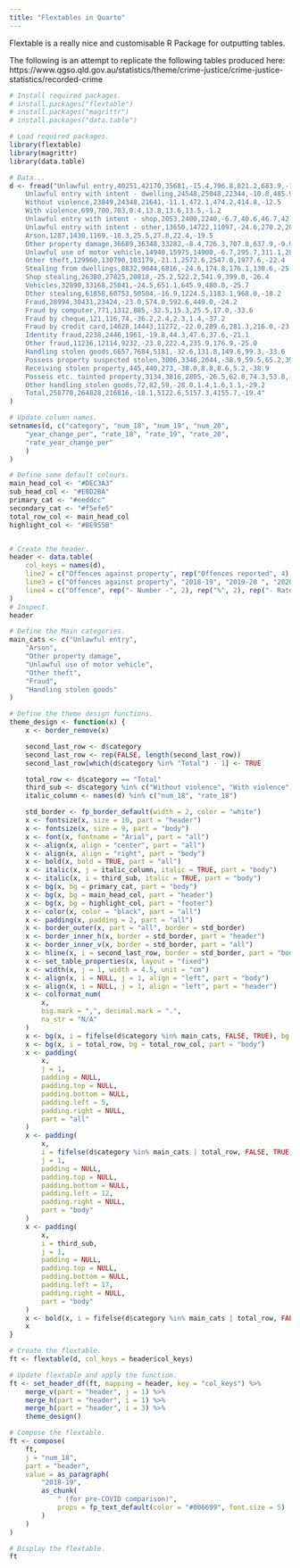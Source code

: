 ```yaml
---
title: "Flextables in Quarto"
---
```


Flextable is a really nice and customisable R Package for outputting tables.

The following is an attempt to replicate the following tables produced here: https://www.qgso.qld.gov.au/statistics/theme/crime-justice/crime-justice-statistics/recorded-crime

```r
# Install required packages.
# install.packages("flextable")
# install.packages("magrittr")
# install.packages("data.table")

# Load required packages.
library(flextable)
library(magrittr)
library(data.table)

# Data...
d <- fread("Unlawful entry,40251,42170,35681,-15.4,796.8,821.2,683.9,-16.7
    Unlawful entry with intent - dwelling,24548,25048,22344,-10.8,485.9,487.8,428.3,-12.2
    Without violence,23849,24348,21641,-11.1,472.1,474.2,414.8,-12.5
    With violence,699,700,703,0.4,13.8,13.6,13.5,-1.2
    Unlawful entry with intent - shop,2053,2400,2240,-6.7,40.6,46.7,42.9,-8.1
    Unlawful entry with intent - other,13650,14722,11097,-24.6,270.2,286.7,212.7,-25.8
    Arson,1287,1430,1169,-18.3,25.5,27.8,22.4,-19.5
    Other property damage,36689,36348,33282,-8.4,726.3,707.8,637.9,-9.9
    Unlawful use of motor vehicle,14940,15975,14900,-6.7,295.7,311.1,285.6,-8.2
    Other theft,129960,130790,103179,-21.1,2572.6,2547.0,1977.6,-22.4
    Stealing from dwellings,8832,9044,6816,-24.6,174.8,176.1,130.6,-25.8
    Shop stealing,26380,27825,20818,-25.2,522.2,541.9,399.0,-26.4
    Vehicles,32890,33168,25041,-24.5,651.1,645.9,480.0,-25.7
    Other stealing,61858,60753,50504,-16.9,1224.5,1183.1,968.0,-18.2
    Fraud,28994,30431,23424,-23.0,574.0,592.6,449.0,-24.2
    Fraud by computer,771,1312,885,-32.5,15.3,25.5,17.0,-33.6
    Fraud by cheque,121,116,74,-36.2,2.4,2.3,1.4,-37.2
    Fraud by credit card,14628,14443,11272,-22.0,289.6,281.3,216.0,-23.2
    Identity fraud,2238,2446,1961,-19.8,44.3,47.6,37.6,-21.1
    Other fraud,11236,12114,9232,-23.8,222.4,235.9,176.9,-25.0
    Handling stolen goods,6657,7684,5181,-32.6,131.8,149.6,99.3,-33.6
    Possess property suspected stolen,3006,3346,2044,-38.9,59.5,65.2,39.2,-39.9
    Receiving stolen property,445,440,273,-38.0,8.8,8.6,5.2,-38.9
    Possess etc. tainted property,3134,3816,2805,-26.5,62.0,74.3,53.8,-27.7
    Other handling stolen goods,72,82,59,-28.0,1.4,1.6,1.1,-29.2
    Total,258778,264828,216816,-18.1,5122.6,5157.3,4155.7,-19.4"
)

# Update column names.
setnames(d, c("category", "num_18", "num_19", "num_20", 
    "year_change_per", "rate_18", "rate_19", "rate_20", 
    "rate_year_change_per"
    )
)

# Define some default colours.
main_head_col <- "#DEC3A3"
sub_head_col <- "#E8D2BA"
primary_cat <- "#eeddcc"
secondary_cat <- "#f5efe5"
total_row_col <- main_head_col
highlight_col <- "#BE955B"


# Create the header.
header <- data.table(
    col_keys = names(d),
    line2 = c("Offences against property", rep("Offences reported", 4), rep("Offences reported per 100,000 persons", 4)),
    line3 = c("Offences against property", "2018-19", "2019-20 ", "2020-21 ", "1-yr change 2019-20 to 2020-21", "2018-19 (for pre-COVID comparison)", "2019-20(a) ", "2020-21 ", "1-yr change 2019-20 to 2020-21") ,
    line4 = c("Offence", rep("- Number -", 2), rep("%", 2), rep("- Rate - ", 2), rep("%", 2))
)
# Inspect.
header

# Define the Main categories.
main_cats <- c("Unlawful entry",
    "Arson",
    "Other property damage",
    "Unlawful use of motor vehicle",
    "Other theft",
    "Fraud",
    "Handling stolen goods"
)

# Define the theme design functions.
theme_design <- function(x) {
    x <- border_remove(x)

    second_last_row <- d$category
    second_last_row <- rep(FALSE, length(second_last_row))
    second_last_row[which(d$category %in% "Total") - 1] <- TRUE

    total_row <- d$category == "Total"
    third_sub <- d$category %in% c("Without violence", "With violence")
    italic_column <- names(d) %in% c("num_18", "rate_18")

    std_border <- fp_border_default(width = 2, color = "white")
    x <- fontsize(x, size = 10, part = "header")
    x <- fontsize(x, size = 9, part = "body")
    x <- font(x, fontname = "Arial", part = "all")
    x <- align(x, align = "center", part = "all")
    x <- align(x, align = "right", part = "body")
    x <- bold(x, bold = TRUE, part = "all")
    x <- italic(x, j = italic_column, italic = TRUE, part = "body")
    x <- italic(x, i = third_sub, italic = TRUE, part = "body")
    x <- bg(x, bg = primary_cat, part = "body")
    x <- bg(x, bg = main_head_col, part = "header")
    x <- bg(x, bg = highlight_col, part = "footer")
    x <- color(x, color = "black", part = "all")
    x <- padding(x, padding = 2, part = "all")
    x <- border_outer(x, part = "all", border = std_border)
    x <- border_inner_h(x, border = std_border, part = "header")
    x <- border_inner_v(x, border = std_border, part = "all")
    x <- hline(x, i = second_last_row, border = std_border, part = "body")
    x <- set_table_properties(x, layout = "fixed")
    x <- width(x, j = 1, width = 4.5, unit = "cm")
    x <- align(x, i = NULL, j = 1, align = "left", part = "body")
    x <- align(x, i = NULL, j = 1, align = "left", part = "header")
    x <- colformat_num(
        x,
        big.mark = ",", decimal.mark = ".",
        na_str = "N/A"
    )
    x <- bg(x, i = fifelse(d$category %in% main_cats, FALSE, TRUE), bg = secondary_cat, part = "body")
    x <- bg(x, i = total_row, bg = total_row_col, part = "body")
    x <- padding(
        x,
        j = 1,
        padding = NULL,
        padding.top = NULL,
        padding.bottom = NULL,
        padding.left = 5,
        padding.right = NULL,
        part = "all"
    )
    x <- padding(
        x,
        i = fifelse(d$category %in% main_cats | total_row, FALSE, TRUE),
        j = 1,
        padding = NULL,
        padding.top = NULL,
        padding.bottom = NULL,
        padding.left = 12,
        padding.right = NULL,
        part = "body"
    )
    x <- padding(
        x,
        i = third_sub,
        j = 1,
        padding = NULL,
        padding.top = NULL,
        padding.bottom = NULL,
        padding.left = 17,
        padding.right = NULL,
        part = "body"
    )
    x <- bold(x, i = fifelse(d$category %in% main_cats | total_row, FALSE, TRUE), bold = FALSE, part = "body")
    x
}

# Create the flextable.
ft <- flextable(d, col_keys = header$col_keys)

# Update flextable and apply the function.
ft <- set_header_df(ft, mapping = header, key = "col_keys") %>%
    merge_v(part = "header", j = 1) %>%
    merge_h(part = "header", i = 1) %>%
    merge_h(part = "header", i = 3) %>%
    theme_design()

# Compose the flextable.
ft <- compose(
    ft,
    j = "num_18",
    part = "header",
    value = as_paragraph(
        "2018-19",
        as_chunk(
            " (for pre-COVID comparison)",
            props = fp_text_default(color = "#006699", font.size = 5)
        )
    )
)

# Display the flextable.
ft
```